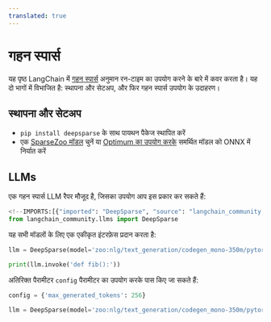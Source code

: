 ```yaml
---
translated: true
---
```


# गहन स्पार्स

यह पृष्ठ LangChain में [गहन स्पार्स](https://github.com/neuralmagic/deepsparse) अनुमान रन-टाइम का उपयोग करने के बारे में कवर करता है।
यह दो भागों में विभाजित है: स्थापना और सेटअप, और फिर गहन स्पार्स उपयोग के उदाहरण।

## स्थापना और सेटअप

- `pip install deepsparse` के साथ पायथन पैकेज स्थापित करें
- एक [SparseZoo मॉडल](https://sparsezoo.neuralmagic.com/?useCase=text_generation) चुनें या [Optimum का उपयोग करके](https://github.com/neuralmagic/notebooks/blob/main/notebooks/opt-text-generation-deepsparse-quickstart/OPT_Text_Generation_DeepSparse_Quickstart.ipynb) समर्थित मॉडल को ONNX में निर्यात करें

## LLMs

एक गहन स्पार्स LLM रैपर मौजूद है, जिसका उपयोग आप इस प्रकार कर सकते हैं:

```python
<!--IMPORTS:[{"imported": "DeepSparse", "source": "langchain_community.llms", "docs": "https://api.python.langchain.com/en/latest/llms/langchain_community.llms.deepsparse.DeepSparse.html", "title": "DeepSparse"}]-->
from langchain_community.llms import DeepSparse
```

यह सभी मॉडलों के लिए एक एकीकृत इंटरफ़ेस प्रदान करता है:

```python
llm = DeepSparse(model='zoo:nlg/text_generation/codegen_mono-350m/pytorch/huggingface/bigpython_bigquery_thepile/base-none')

print(llm.invoke('def fib():'))
```

अतिरिक्त पैरामीटर `config` पैरामीटर का उपयोग करके पास किए जा सकते हैं:

```python
config = {'max_generated_tokens': 256}

llm = DeepSparse(model='zoo:nlg/text_generation/codegen_mono-350m/pytorch/huggingface/bigpython_bigquery_thepile/base-none', config=config)
```
